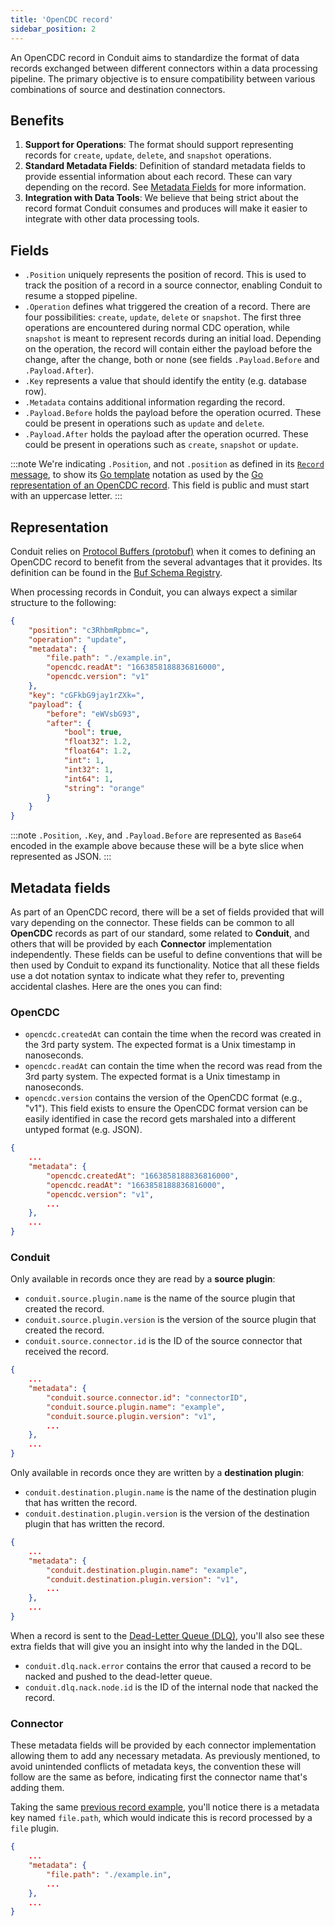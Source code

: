 ```yaml
---
title: 'OpenCDC record'
sidebar_position: 2
---
```


An OpenCDC record in Conduit aims to standardize the format of data records exchanged between different connectors within a data processing pipeline. The primary objective is to ensure compatibility between various combinations of source and destination connectors.

## Benefits

1. **Support for Operations**: The format should support representing records for `create`, `update`, `delete`, and `snapshot` operations.
2. **Standard Metadata Fields**: Definition of standard metadata fields to provide essential information about each record. These can vary depending on the record. See [Metadata Fields](#metadata-fields) for more information.
3. **Integration with Data Tools**: We believe that being strict about the record format Conduit consumes and produces will make it easier to integrate with other data processing tools.

## Fields

* `.Position` uniquely represents the position of record. This is used to track the position of a record in a source connector, enabling Conduit to resume a stopped pipeline.
* `.Operation` defines what triggered the creation of a record. There are four possibilities: `create`, `update`, `delete` or `snapshot`. The first three operations are encountered during normal CDC operation, while `snapshot` is meant to represent records during an initial load. Depending on the operation, the record will contain either the payload before the change, after the change, both or none (see fields `.Payload.Before` and `.Payload.After`). 
* `.Key` represents a value that should identify the entity (e.g. database row).
* `.Metadata` contains additional information regarding the record.
* `.Payload.Before` holds the payload before the operation ocurred. These could be present in operations such as `update` and `delete`.
* `.Payload.After` holds the payload after the operation ocurred. These could be present in operations such as `create`, `snapshot` or `update`.

:::note
We're indicating `.Position`, and not `.position` as defined in its [`Record` message](https://buf.build/conduitio/conduit-commons/docs/main:opencdc.v1#opencdc.v1.Record), to show its [Go template](https://pkg.go.dev/text/template) notation as used by the [Go representation of an OpenCDC record](https://github.com/ConduitIO/conduit-commons/blob/main/opencdc/record.go#L32). This field is public and must start with an uppercase letter.
:::

## Representation

Conduit relies on [Protocol Buffers (protobuf)](https://protobuf.dev/) when it comes to defining an OpenCDC record to benefit from the several advantages that it provides. Its definition can be found in the [Buf Schema Registry](https://buf.build/conduitio/conduit-commons/docs/main:opencdc.v1).

When processing records in Conduit, you can always expect a similar structure to the following:

```json
{
    "position": "c3RhbmRpbmc=",
    "operation": "update",
    "metadata": {
        "file.path": "./example.in",
        "opencdc.readAt": "1663858188836816000",
        "opencdc.version": "v1"
    },
    "key": "cGFkbG9jay1rZXk=",
    "payload": {
        "before": "eWVsbG93",
        "after": {
            "bool": true,
            "float32": 1.2,
            "float64": 1.2,
            "int": 1,
            "int32": 1,
            "int64": 1,
            "string": "orange"
        }
    }
}
```

:::note
`.Position`, `.Key`, and `.Payload.Before` are represented as `Base64` encoded in the example above because these will be a byte slice when represented as JSON.
:::

## Metadata fields

As part of an OpenCDC record, there will be a set of fields provided that will vary depending on the connector. These fields can be common to all **OpenCDC** records as part of our standard, some related to **Conduit**, and others that will be provided by each **Connector** implementation independently. These fields can be useful to define conventions that will be then used by Conduit to expand its functionality. Notice that all these fields use a dot notation syntax to indicate what they refer to, preventing accidental clashes. Here are the ones you can find:

### OpenCDC

- `opencdc.createdAt` can contain the time when the record was created in the 3rd party system. The expected format is a Unix timestamp in nanoseconds.
- `opencdc.readAt` can contain the time when the record was read from the 3rd party system. The expected format is a Unix timestamp in nanoseconds.
- `opencdc.version` contains the version of the OpenCDC format (e.g., "v1"). This field exists to ensure the OpenCDC format version can be easily identified in case the record gets marshaled into a different untyped format (e.g. JSON).

```json
{
    ...
    "metadata": {
        "opencdc.createdAt": "1663858188836816000",
        "opencdc.readAt": "1663858188836816000",
        "opencdc.version": "v1",
        ...
    },
    ...
}
```

### Conduit

Only available in records once they are read by a **source plugin**:

- `conduit.source.plugin.name` is the name of the source plugin that created the record.
- `conduit.source.plugin.version` is the version of the source plugin that created the record.
- `conduit.source.connector.id` is the ID of the source connector that received the record.

```json
{
    ...
    "metadata": {
        "conduit.source.connector.id": "connectorID",
        "conduit.source.plugin.name": "example",
        "conduit.source.plugin.version": "v1",
        ...
    },
    ...
}
```

Only available in records once they are written by a **destination plugin**:

- `conduit.destination.plugin.name` is the name of the destination plugin that has written the record.
- `conduit.destination.plugin.version` is the version of the destination plugin that has written the record.

```json
{
    ...
    "metadata": {
        "conduit.destination.plugin.name": "example",
        "conduit.destination.plugin.version": "v1",
        ...
    },
    ...
}
```

When a record is sent to the [Dead-Letter Queue (DLQ)](/dead-letter-queue), you'll also see these extra fields that will give you an insight into why the landed in the DQL.

- `conduit.dlq.nack.error` contains the error that caused a record to be nacked and pushed to the dead-letter queue.
- `conduit.dlq.nack.node.id` is the ID of the internal node that nacked the record. 

### Connector

These metadata fields will be provided by each connector implementation allowing them to add any necessary metadata. As previously mentioned, to avoid unintended conflicts of metadata keys, the convention these will follow are the same as before, indicating first the connector name that's adding them.

Taking the same [previous record example](#representation), you'll notice there is a metadata key named `file.path`, which would indicate this is record processed by a `file` plugin.

```json
{
    ...
    "metadata": {
        "file.path": "./example.in",
        ...
    },
    ...
}
```